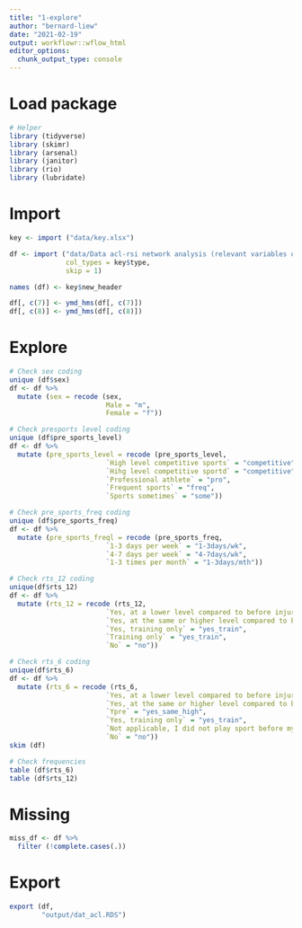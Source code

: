 ```yaml
---
title: "1-explore"
author: "bernard-liew"
date: "2021-02-19"
output: workflowr::wflow_html
editor_options:
  chunk_output_type: console
---
```


# Load package

```r
# Helper
library (tidyverse)
library (skimr)
library (arsenal)
library (janitor)
library (rio)
library (lubridate)
```

# Import

```r
key <- import ("data/key.xlsx")

df <- import ("data/Data acl-rsi network analysis (relevant variables only) deidentified.xlsx",
              col_types = key$type,
              skip = 1)

names (df) <- key$new_header

df[, c(7)] <- ymd_hms(df[, c(7)])
df[, c(8)] <- ymd_hms(df[, c(8)])
```

# Explore

```r

# Check sex coding
unique (df$sex)
df <- df %>%
  mutate (sex = recode (sex,
                        Male = "m",
                        Female = "f"))

# Check presports level coding
unique (df$pre_sports_level)
df <- df %>%
  mutate (pre_sports_level = recode (pre_sports_level,
                        `High level competitive sports` = "competitive",
                        `Hihg level competitive sportd` = "competitive",
                        `Professional athlete` = "pro",
                        `Frequent sports` = "freq",
                        `Sports sometimes` = "some"))

# Check pre_sports_freq coding
unique (df$pre_sports_freq)
df <- df %>%
  mutate (pre_sports_freql = recode (pre_sports_freq,
                        `1-3 days per week` = "1-3days/wk",
                        `4-7 days per week` = "4-7days/wk",
                        `1-3 times per month` = "1-3days/mth"))

# Check rts_12 coding
unique(df$rts_12)
df <- df %>%
  mutate (rts_12 = recode (rts_12,
                        `Yes, at a lower level compared to before injury` = "yes_lower",
                        `Yes, at the same or higher level compared to before injury` = "yes_same_high",
                        `Yes, training only` = "yes_train",
                        `Training only` = "yes_train",
                        `No` = "no"))

# Check rts_6 coding
unique(df$rts_6)
df <- df %>%
  mutate (rts_6 = recode (rts_6,
                        `Yes, at a lower level compared to before injury` = "yes_lower",
                        `Yes, at the same or higher level compared to before injury` = "yes_same_high",
                        `Ypre` = "yes_same_high",
                        `Yes, training only` = "yes_train",
                        `Not applicable, I did not play sport before my knee injury` = "na_no_prior",
                        `No` = "no"))
skim (df)

# Check frequencies 
table (df$rts_6)
table (df$rts_12)
```

# Missing

```r
miss_df <- df %>%
  filter (!complete.cases(.))

```

# Export

```r
export (df,
        "output/dat_acl.RDS")
```

